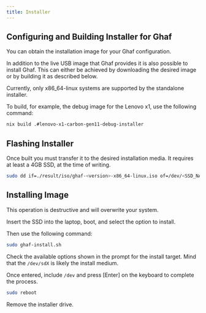 ```yaml
---
title: Installer
---
```


## Configuring and Building Installer for Ghaf

You can obtain the installation image for your Ghaf configuration.

In addition to the live USB image that Ghaf provides it is also possible to install Ghaf. This can either be achieved by downloading the desired image or by building it as described below.

Currently, only x86_64-linux systems are supported by the standalone installer.

To build, for example, the debug image for the Lenovo x1, use the following command:

```sh
nix build .#lenovo-x1-carbon-gen11-debug-installer
```

## Flashing Installer

Once built you must transfer it to the desired installation media. It requires at least a 4GB SSD, at the time of writing.

```sh
sudo dd if=./result/iso/ghaf-<version>-x86_64-linux.iso of=/dev/<SSD_NAME> bs=32M status=progress; sync
```

## Installing Image


<Aside type="caution">
  This operation is destructive and will overwrite your system.
</Aside>

Insert the SSD into the laptop, boot, and select the option to install.

Then use the following command:

```sh
sudo ghaf-install.sh
```

Check the available options shown in the prompt for the install target. Mind that the `/dev/sdX` is likely the install medium.

Once entered, include `/dev` and press [Enter] on the keyboard to complete the process.

```sh
sudo reboot
```

Remove the installer drive.
